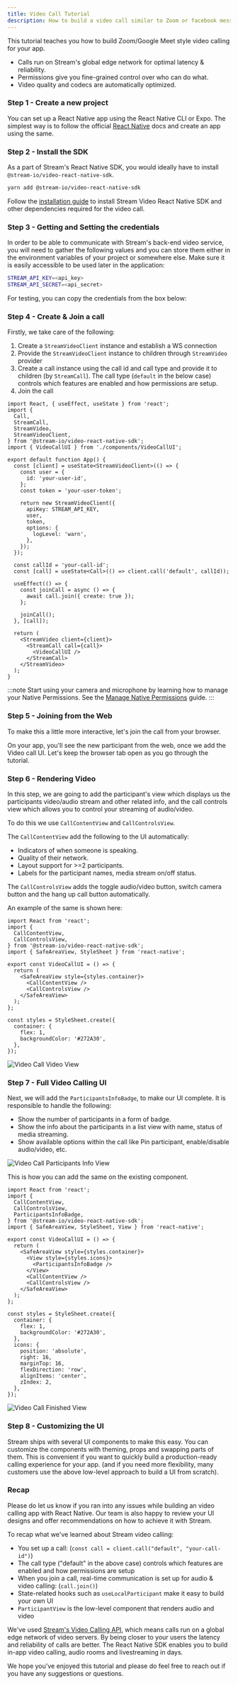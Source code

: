 ```yaml
---
title: Video Call Tutorial
description: How to build a video call similar to Zoom or facebook messenger
---
```



This tutorial teaches you how to build Zoom/Google Meet style video calling for your app.

- Calls run on Stream's global edge network for optimal latency & reliability.
- Permissions give you fine-grained control over who can do what.
- Video quality and codecs are automatically optimized.

### Step 1 - Create a new project

You can set up a React Native app using the React Native CLI or Expo. The simplest way is to follow the official [React Native](https://reactnative.dev/docs/environment-setup) docs and create an app using the same.

### Step 2 - Install the SDK

As a part of Stream's React Native SDK, you would ideally have to install `@stream-io/video-react-native-sdk`.

```bash
yarn add @stream-io/video-react-native-sdk
```

Follow the [installation guide](../../setup/installation) to install Stream Video React Native SDK and other dependencies required for the video call.

### Step 3 - Getting and Setting the credentials

In order to be able to communicate with Stream's back-end video service, you will need to gather the following values and you can store them either in the environment variables of your project or somewhere else. Make sure it is easily accessible to be used later in the application:

```bash
STREAM_API_KEY=<api_key>
STREAM_API_SECRET=<api_secret>
```

For testing, you can copy the credentials from the box below:

<TokenSnippet sampleApp="meeting" />

### Step 4 - Create & Join a call

Firstly, we take care of the following:

1. Create a `StreamVideoClient` instance and establish a WS connection
2. Provide the `StreamVideoClient` instance to children through `StreamVideo` provider
3. Create a call instance using the call id and call type and provide it to children (by `StreamCall`). The call type (`default` in the below case) controls which features are enabled and how permissions are setup.
4. Join the call

```tsx title="App.tsx"
import React, { useEffect, useState } from 'react';
import {
  Call,
  StreamCall,
  StreamVideo,
  StreamVideoClient,
} from '@stream-io/video-react-native-sdk';
import { VideoCallUI } from './components/VideoCallUI';

export default function App() {
  const [client] = useState<StreamVideoClient>(() => {
    const user = {
      id: 'your-user-id',
    };
    const token = 'your-user-token';

    return new StreamVideoClient({
      apiKey: STREAM_API_KEY,
      user,
      token,
      options: {
        logLevel: 'warn',
      },
    });
  });

  const callId = 'your-call-id';
  const [call] = useState<Call>(() => client.call('default', callId));

  useEffect(() => {
    const joinCall = async () => {
      await call.join({ create: true });
    };

    joinCall();
  }, [call]);

  return (
    <StreamVideo client={client}>
      <StreamCall call={call}>
        <VideoCallUI />
      </StreamCall>
    </StreamVideo>
  );
}
```

:::note
Start using your camera and microphone by learning how to manage your Native Permissions. See the [Manage Native Permissions](../../advanced/native-permissions) guide.
:::

### Step 5 - Joining from the Web

To make this a little more interactive, let's join the call from your browser.

<TokenSnippet sampleApp="meeting" displayStyle="join" />

On your app, you'll see the new participant from the web, once we add the Video call UI. Let's keep the browser tab open as you go through the tutorial.

### Step 6 - Rendering Video

In this step, we are going to add the participant's view which displays us the participants video/audio stream and other related info,
and the call controls view which allows you to control your streaming of audio/video.

To do this we use `CallContentView` and `CallControlsView`.

The `CallContentView` add the following to the UI automatically:

- Indicators of when someone is speaking.
- Quality of their network.
- Layout support for >=2 participants.
- Labels for the participant names, media stream on/off status.

The `CallControlsView` adds the toggle audio/video button, switch camera button and the hang up call button automatically.

An example of the same is shown here:

```tsx title="components/VideoCallUI.tsx"
import React from 'react';
import {
  CallContentView,
  CallControlsView,
} from '@stream-io/video-react-native-sdk';
import { SafeAreaView, StyleSheet } from 'react-native';

export const VideoCallUI = () => {
  return (
    <SafeAreaView style={styles.container}>
      <CallContentView />
      <CallControlsView />
    </SafeAreaView>
  );
};

const styles = StyleSheet.create({
  container: {
    flex: 1,
    backgroundColor: '#272A30',
  },
});
```

![Video Call Video View](../assets/02-tutorials/video-call-video-view.png)

### Step 7 - Full Video Calling UI

Next, we will add the `ParticipantsInfoBadge`, to make our UI complete. It is responsible to handle the following:

- Show the number of participants in a form of badge.
- Show the info about the participants in a list view with name, status of media streaming.
- Show available options within the call like Pin participant, enable/disable audio/video, etc.

![Video Call Participants Info View](../assets/02-tutorials/video-call-participants-info-view.png)

This is how you can add the same on the existing component.

```tsx title="components/VideoCallUI.tsx"
import React from 'react';
import {
  CallContentView,
  CallControlsView,
  ParticipantsInfoBadge,
} from '@stream-io/video-react-native-sdk';
import { SafeAreaView, StyleSheet, View } from 'react-native';

export const VideoCallUI = () => {
  return (
    <SafeAreaView style={styles.container}>
      <View style={styles.icons}>
        <ParticipantsInfoBadge />
      </View>
      <CallContentView />
      <CallControlsView />
    </SafeAreaView>
  );
};

const styles = StyleSheet.create({
  container: {
    flex: 1,
    backgroundColor: '#272A30',
  },
  icons: {
    position: 'absolute',
    right: 16,
    marginTop: 16,
    flexDirection: 'row',
    alignItems: 'center',
    zIndex: 2,
  },
});
```

![Video Call Finished View](../assets/02-tutorials/video-call-finished-view.png)

### Step 8 - Customizing the UI

Stream ships with several UI components to make this easy. You can customize the components with theming, props and swapping parts of them. This is convenient if you want to quickly build a production-ready calling experience for your app. (and if you need more flexibility, many customers use the above low-level approach to build a UI from scratch).

### Recap

Please do let us know if you ran into any issues while building an video calling app with React Native. Our team is also happy to review your UI designs and offer recommendations on how to achieve it with Stream.

To recap what we've learned about Stream video calling:

- You set up a call: (`const call = client.call("default", "your-call-id")`)
- The call type ("default" in the above case) controls which features are enabled and how permissions are setup
- When you join a call, real-time communication is set up for audio & video calling: (`call.join()`)
- State-related hooks such as `useLocalParticipant` make it easy to build your own UI
- `ParticipantView` is the low-level component that renders audio and video

We've used [Stream's Video Calling API](https://getstream.io/video/), which means calls run on a global edge network of video servers. By being closer to your users the latency and reliability of calls are better. The React Native SDK enables you to build in-app video calling, audio rooms and livestreaming in days.

We hope you've enjoyed this tutorial and please do feel free to reach out if you have any suggestions or questions.
